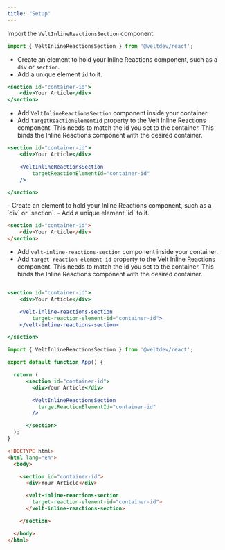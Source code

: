 ```yaml
---
title: "Setup"
---
```


<Tabs>
  <Tab title="React / Next.js">

<Steps titleSize="h2">
<Step title="Import Velt Inline Reactions Section component">

Import the `VeltInlineReactionsSection` component.

```js
import { VeltInlineReactionsSection } from '@veltdev/react';
```

</Step>

<Step title="Add container to hold Inline Reactions component">

- Create an element to hold your Inline Reactions component, such as a `div` or `section`.
- Add a unique element `id` to it.

```jsx
<section id="container-id">
	<div>Your Article</div>
</section>
```
</Step>

<Step title="Add VeltInlineReactionsSection component">

- Add `VeltInlineReactionsSection` component inside your container.
- Add `targetReactionElementId` property to the Velt Inline Reactions component. This needs to match the id you set to the container. This binds the Inline Reactions component with the desired container.

```jsx
<section id="container-id">
	<div>Your Article</div>

	<VeltInlineReactionsSection
		targetReactionElementId="container-id"
	/>

</section>
```

</Step>

</Steps>

</Tab>
  
<Tab title="HTML">

<Steps titleSize="h2">

<Step title="Add container to hold Inline Reactions component">
- Create an element to hold your Inline Reactions component, such as a `div` or `section`.
- Add a unique element `id` to it.

```html
<section id="container-id">
	<div>Your Article</div>
</section>
```

</Step>

<Step title="Add Velt Inline Reactions Section component">

- Add `velt-inline-reactions-section` component inside your container.
- Add `target-reaction-element-id` property to the Velt Inline Reactions component. This needs to match the id you set to the container. This binds the Inline Reactions component with the desired container.


```jsx

<section id="container-id">
	<div>Your Article</div>

	<velt-inline-reactions-section
		target-reaction-element-id="container-id">
	</velt-inline-reactions-section>

</section>
```

</Step>


</Steps>


  </Tab>
</Tabs>

<RequestExample>

```jsx React / Next.js
import { VeltInlineReactionsSection } from '@veltdev/react';

export default function App() {

  return (
      <section id="container-id">
        <div>Your Article</div>

        <VeltInlineReactionsSection
          targetReactionElementId="container-id"
        />

      </section>  
  );
}
```




```html HTML
<!DOCTYPE html>
<html lang="en">
  <body>

    <section id="container-id">
      <div>Your Article</div>

      <velt-inline-reactions-section
        target-reaction-element-id="container-id">
      </velt-inline-reactions-section>

    </section>

  </body>
</html>
```

</RequestExample>
